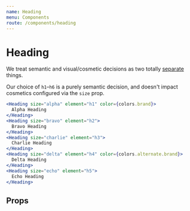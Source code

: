 ```yaml
---
name: Heading
menu: Components
route: /components/heading
---
```



# Heading

We treat semantic and visual/cosmetic decisions as two totally [separate](https://csswizardry.com/2016/02/managing-typography-on-large-apps/) things.

Our choice of `h1`–`h6` is a purely semantic decision, and doesn't impact cosmetics configured via the `size` prop.

```jsx react-live
<Heading size="alpha" element="h1" color={colors.brand}>
  Alpha Heading
</Heading>
<Heading size="bravo" element="h2">
  Bravo Heading
</Heading>
<Heading size="charlie" element="h3">
  Charlie Heading
</Heading>
<Heading size="delta" element="h4" color={colors.alternate.brand}>
  Delta Heading
</Heading>
<Heading size="echo" element="h5">
  Echo Heading
</Heading>
```

## Props

<PropsTable of={Heading} />
